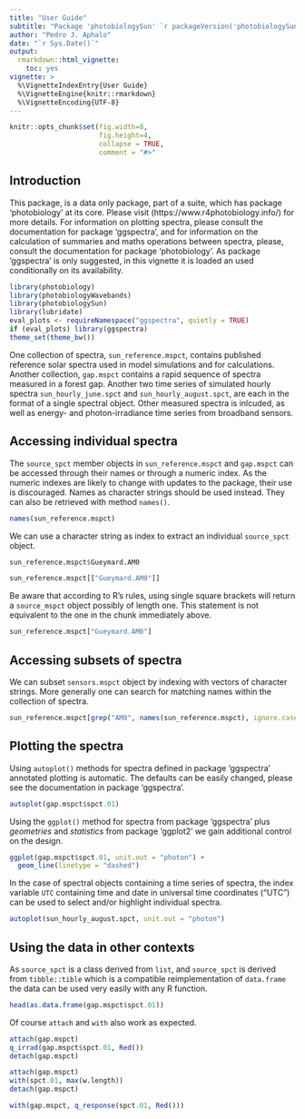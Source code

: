 ```yaml
---
title: "User Guide"
subtitle: "Package 'photobiologySun' `r packageVersion('photobiologySun')` "
author: "Pedro J. Aphalo"
date: "`r Sys.Date()`"
output: 
  rmarkdown::html_vignette:
    toc: yes
vignette: >
  %\VignetteIndexEntry{User Guide}
  %\VignetteEngine{knitr::rmarkdown}
  %\VignetteEncoding{UTF-8}
---
```


```r
knitr::opts_chunk$set(fig.width=8, 
                      fig.height=4,  
                      collapse = TRUE,
                      comment = "#>"
```


## Introduction

This package, is a data only package, part of a suite, which has package 
'photobiology' at its core. Please visit (https://www.r4photobiology.info/) 
for more details. For information on plotting spectra, please consult the 
documentation for package 'ggspectra', and for information on the calculation 
of summaries and maths operations between spectra, please, consult the 
documentation for package 'photobiology'. As package 'ggspectra' is only 
suggested, in this vignette it is loaded an used conditionally on its 
availability.


```r
library(photobiology)
library(photobiologyWavebands)
library(photobiologySun)
library(lubridate)
eval_plots <- requireNamespace("ggspectra", quietly = TRUE)
if (eval_plots) library(ggspectra)
theme_set(theme_bw())
```

One collection of spectra, `sun_reference.mspct`, contains published reference solar spectra used in model simulations and for calculations. Another collection, `gap.mspct` contains a rapid sequence of spectra measured in a forest gap. Another two
time series of simulated hourly spectra `sun_hourly_june.spct` and `sun_hourly_august.spct`, are each in the format of a single spectral object. Other measured spectra is inlcuded, as well as energy- and photon-irradiance time series from broadband sensors.

## Accessing individual spectra

The `source_spct` member objects in `sun_reference.mspct`  and `gap.mspct` can be accessed through their
names or through a numeric index. As the numeric indexes are likely to change 
with updates to the package, their use is discouraged. Names as character
strings should be used instead. They can also be retrieved with method `names()`.

```r
names(sun_reference.mspct)
```

We can use a character string as index to extract an individual `source_spct`
object.

```r
sun_reference.mspct$Gueymard.AM0
```

```r
sun_reference.mspct[["Gueymard.AM0"]]
```

Be aware that according to R's rules, using single square brackets will return
a `source_mspct` object possibly of length one. This statement is not equivalent
to the one in the chunk immediately above.

```r
sun_reference.mspct["Gueymard.AM0"]
```

## Accessing subsets of spectra

We can subset `sensors.mspct` object by indexing with vectors of character strings. More generally one can search for matching names within the collection of spectra.

```r
sun_reference.mspct[grep("AM0", names(sun_reference.mspct), ignore.case = TRUE)]
```

## Plotting the spectra

Using `autoplot()` methods for spectra defined in package 'ggspectra' annotated plotting is automatic. The defaults can be easily changed, please see the documentation
in package 'ggspectra'.

```r
autoplot(gap.mspct$spct.01)
```

Using the `ggplot()` method for spectra from package 'ggspectra' plus _geometries_
and _statistics_ from package 'ggplot2' we gain additional control on the design.

```r
ggplot(gap.mspct$spct.01, unit.out = "photon") +
  geom_line(linetype = "dashed")
```

In the case of spectral objects containing a time series of spectra, the index variable `UTC` containing time and date in universal time coordinates ("UTC") can be used to select and/or highlight individual spectra.

```r
autoplot(sun_hourly_august.spct, unit.out = "photon")
```

## Using the data in other contexts

As `source_spct` is a class derived from `list`, and `source_spct` is derived from
`tibble::tible` which is a compatible reimplementation of `data.frame` the
data can be used very easily with any R function.

```r
head(as.data.frame(gap.mspct$spct.01))
```

Of course `attach` and `with` also work as expected.

```r
attach(gap.mspct)
q_irrad(gap.mspct$spct.01, Red())
detach(gap.mspct)
```

```r
attach(gap.mspct)
with(spct.01, max(w.length))
detach(gap.mspct)
```

```r
with(gap.mspct, q_response(spct.01, Red()))
```
